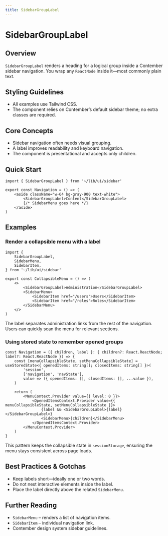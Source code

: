 ```yaml
---
title: SidebarGroupLabel
---
```


<!-- Edited by human: false -->
<!-- Examples count: 2 -->
<!-- Source examples: 0 -->
<!-- Playground examples: 0 -->
<!-- External examples: 2 -->
<!-- Import examples: 2 -->

# SidebarGroupLabel

## Overview
`SidebarGroupLabel` renders a heading for a logical group inside a Contember sidebar navigation.
You wrap any `ReactNode` inside it—most commonly plain text.

## Styling Guidelines
* All examples use Tailwind CSS.
* The component relies on Contember’s default sidebar theme; no extra classes are required.

## Core Concepts
* Sidebar navigation often needs visual grouping.
* A label improves readability and keyboard navigation.
* The component is presentational and accepts only children.

## Quick Start
```tsx
import { SidebarGroupLabel } from '~/lib/ui/sidebar'

export const Navigation = () => (
	<aside className="w-64 bg-gray-900 text-white">
		<SidebarGroupLabel>Content</SidebarGroupLabel>
		{/* SidebarMenu goes here */}
	</aside>
)
```

## Examples

### Render a collapsible menu with a label
```tsx
import {
	SidebarGroupLabel,
	SidebarMenu,
	SidebarItem,
} from '~/lib/ui/sidebar'

export const CollapsibleMenu = () => (
	<>
		<SidebarGroupLabel>Administration</SidebarGroupLabel>
		<SidebarMenu>
			<SidebarItem href="/users">Users</SidebarItem>
			<SidebarItem href="/roles">Roles</SidebarItem>
		</SidebarMenu>
	</>
)
```
The label separates administration links from the rest of the navigation.
Users can quickly scan the menu for relevant sections.

### Using stored state to remember opened groups
```tsx
const Navigation = ({ children, label }: { children?: React.ReactNode; label?: React.ReactNode }) => {
	const [menuCollapsibleState, setMenuCollapsibleState] = useStoredState<{ openedItems: string[]; closedItems: string[] }>(
		'session',
		['navigation', 'navState'],
		value => ({ openedItems: [], closedItems: [], ...value }),
	)

	return (
		<MenuContext.Provider value={{ level: 0 }}>
			<OpenedItemsContext.Provider value={{ menuCollapsibleState, setMenuCollapsibleState }}>
				{label && <SidebarGroupLabel>{label}</SidebarGroupLabel>}
				<SidebarMenu>{children}</SidebarMenu>
			</OpenedItemsContext.Provider>
		</MenuContext.Provider>
	)
}
```
This pattern keeps the collapsible state in `sessionStorage`, ensuring the menu stays consistent across page loads.

## Best Practices & Gotchas
* Keep labels short—ideally one or two words.
* Do not nest interactive elements inside the label.
* Place the label directly above the related `SidebarMenu`.

## Further Reading
* `SidebarMenu` – renders a list of navigation items.
* `SidebarItem` – individual navigation link.
* Contember design system sidebar guidelines.

<!-- End of Generated Documentation -->
